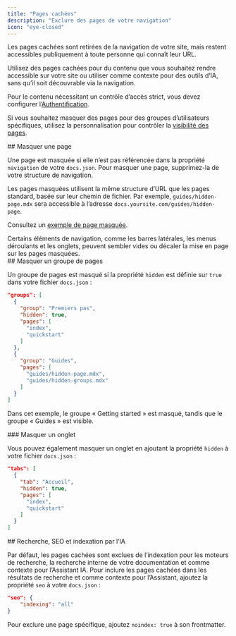 ```yaml
---
title: "Pages cachées"
description: "Exclure des pages de votre navigation"
icon: "eye-closed"
---
```


Les pages cachées sont retirées de la navigation de votre site, mais restent accessibles publiquement à toute personne qui connaît leur URL.

Utilisez des pages cachées pour du contenu que vous souhaitez rendre accessible sur votre site ou utiliser comme contexte pour des outils d’IA, sans qu’il soit découvrable via la navigation.

Pour le contenu nécessitant un contrôle d’accès strict, vous devez configurer l’[Authentification](/fr/authentication-personalization/authentication-setup).

Si vous souhaitez masquer des pages pour des groupes d’utilisateurs spécifiques, utilisez la personnalisation pour contrôler la [visibilité des pages](/fr/authentication-personalization/overview#page-visibility).

<div id="hiding-a-page">
  ## Masquer une page
</div>

Une page est masquée si elle n’est pas référencée dans la propriété `navigation` de votre `docs.json`. Pour masquer une page, supprimez-la de votre structure de navigation.

Les pages masquées utilisent la même structure d’URL que les pages standard, basée sur leur chemin de fichier. Par exemple, `guides/hidden-page.mdx` sera accessible à l’adresse `docs.yoursite.com/guides/hidden-page`.

Consultez un [exemple de page masquée](/fr/guides/hidden-page-example).

<Note>
  Certains éléments de navigation, comme les barres latérales, les menus déroulants et les onglets, peuvent sembler vides ou décaler la mise en page sur les pages masquées.
</Note>

<div id="hiding-a-group-of-pages">
  ## Masquer un groupe de pages
</div>

Un groupe de pages est masqué si la propriété `hidden` est définie sur `true` dans votre fichier `docs.json` :

```json highlight={4}
"groups": [
  {
    "group": "Premiers pas",
    "hidden": true,
    "pages": [
      "index",
      "quickstart"
    ]
  },
  {
    "group": "Guides",
    "pages": [
      "guides/hidden-page.mdx",
      "guides/hidden-groups.mdx"
    ]
  }
]
```

Dans cet exemple, le groupe « Getting started » est masqué, tandis que le groupe « Guides » est visible.

<div id="hiding-a-tab">
  ### Masquer un onglet
</div>

Vous pouvez également masquer un onglet en ajoutant la propriété `hidden` à votre fichier `docs.json` :

```json highlight={4}
"tabs": [
  {
    "tab": "Accueil",
    "hidden": true,
    "pages": [
      "index",
      "quickstart"
    ]
  }
]
```

<div id="search-seo-and-ai-indexing">
  ## Recherche, SEO et indexation par l’IA
</div>

Par défaut, les pages cachées sont exclues de l’indexation pour les moteurs de recherche, la recherche interne de votre documentation et comme contexte pour l’Assistant IA. Pour inclure les pages cachées dans les résultats de recherche et comme contexte pour l’Assistant, ajoutez la propriété `seo` à votre `docs.json` :

```json
"seo": {
    "indexing": "all"
}
```

Pour exclure une page spécifique, ajoutez `noindex: true` à son frontmatter.
